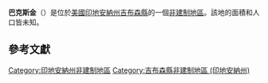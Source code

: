 {{noteTA
|G1=USState
|G2=地名
|G3=Unit
}}
{{Infobox settlement
|official_name            = 巴克斯金
|native_name = Buckskin
|settlement_type          = [[非建制地區|非建制地區]]
|image_skyline            = 
|imagesize                = 
|pushpin_map              = USA Indiana
|pushpin_label            = 巴克斯金
|pushpin_label_position   = top
|pushpin_map_caption      = 巴克斯金在印地安納州的位置
|subdivision_type         = [[世界政區索引|國家]]
|subdivision_type1        = [[美国州份|州份]]
|subdivision_type2        = [[印地安納州行政区划|縣]]
|subdivision_name         = [[美国|美国]]
|subdivision_name1        = [[印地安納州|印地安納州]]
|subdivision_name2        = [[吉布森縣_(印地安納州)|吉布森縣]]
|elevation_ft             = 459
|elevation_m              = 140
|area_total_km2           = 
|area_total_sq_mi         = 
|area_land_km2            = 
|area_land_sq_mi          = 
|area_water_km2           = 
|area_water_sq_mi         = 
|population_as_of         = 2010
|population_footnotes     = 
|population_total         = 
|population_metro         = 
|population_density_km2   = auto
|population_density_sq_mi = auto
|timezone                 = [[北美东部时区|北美东部时区]]
|utc_offset               = -5
|coordinates              = {{coord|38|13|42|N|87|24|43|W|display=inline,title}}
| coor_pinpoint           = 
| coordinates_footnotes   = 
|timezone_DST             = EDT
|utc_offset_DST           = -4
|postal_code_type         = [[美國郵區編號|郵區編號]]
|postal_code              = 47647
|area_code                = {{link-en|电话区号812|Area code 812|812}}
|blank_name = [[地名信息系统|GNIS ID]]
|blank_info = 431754<ref name="GNIS">{{cite gnis|431754|Buckskin}}</ref>
}}
'''巴克斯金'''（{{lang-en|Buckskin}}）是位於[[美國|美國]][[印地安納州|印地安納州]][[吉布森縣_(印地安納州)|吉布森縣]]的一個[[非建制地區|非建制地區]]。該地的面積和人口皆未知。

== 參考文獻 ==
{{reflist}}

{{吉布森縣 (印地安納州)}}

{{DEFAULTSORT:Buckskin}}
[[Category:印地安納州非建制地區|Category:印地安納州非建制地區]]
[[Category:吉布森縣非建制地區_(印地安納州)|Category:吉布森縣非建制地區 (印地安納州)]]

{{Indiana-geo-stub}}